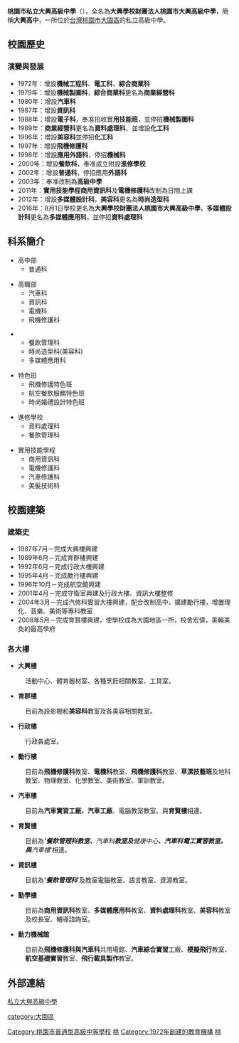 {{unreferenced|time=2018-12-09T17:28:04+00:00}}
{{Infobox School
| name        = 桃園市私立大興高級中學
| other_name  = Taoyuan City Daxing High School
| image       = [[File:桃園縣私立大興高級中學.jpg|200px]]
| motto       = 
| established = 1972年成立大興高級工商<br/>2003年改制大興高級中學
| type        = 私立[[普通型高級中學|普通型高級中學]]附設專業群科
| religion    = 
| affiliation = 
| legal_person = 大興學校財團法人
| district    = 
| grades      = 三年制，共50班。<br>一年級16班<br>二年級17班<br>三年級17班
| chairman_label = 董事長
| chairman    = 張建隆
| principal   = 陳崑玉
| college     = 
| house       = 
| sc          =
| cs          =  
| faculty     = 
| staff       = 
| students    = 1,655（2021年）
| athletics   = 
| conference  = 
| colors      = 
| mascot      = 
| pushpin_map=Taiwan Taoyuan
| magazine    = 週報、校刊
| address     = {{ROC}}[[桃園市|桃園市]][[大園區|大園區]]永興路142號|coordinates={{Coord|25.06209|121.19289|display=title,inline}}
| tel         = 886-03-3862330
| fax         =  
| mail        = 
| website     = https://www.dxhs.tyc.edu.tw/
}}

'''桃園市私立大興高級中學'''（{{lang-en|'''Taoyuan City Daxing High School'''}}），全名為'''大興學校財團法人桃園市大興高級中學'''，簡稱'''大興高中'''，一所位於[[台灣|台灣]][[桃園市|桃園市]][[大園區|大園區]]的私立高級中學。

== 校園歷史 ==
=== 演變與發展 ===
*1972年：增設'''機械工程科'''、'''電工科'''、'''綜合商業科'''
*1979年：增設'''機械製圖科'''，'''綜合商業科'''更名為'''商業經營科'''
*1980年：增設'''汽車科'''
*1987年：增設'''資訊科'''
*1988年：增設'''電子科'''，奉准招收實'''用技能班'''，並停招'''機械製圖科'''
*1989年：'''商業經營科'''更名為'''資料處理科'''，並增設'''化工科'''
*1996年：增設'''美容科'''並停招'''化工科'''
*1997年：增設'''飛機修護科'''
*1998年：增設'''應用外語科'''，停招'''機械科'''
*2000年：增設'''餐飲科'''，奉准成立附設'''進修學校'''
*2002年：增設'''普通科'''，停招應用'''外語科'''
*2003年：奉准改制為'''高級中學'''
*2011年：'''實用技能學程商用資訊科'''及'''電機修護科'''改制為日間上課
*2012年：增設'''多媒體設計科'''，'''美容科'''更名為'''時尚造型科'''
*2016年：8月1日學校更名為'''大興學校財團法人桃園市大興高級中學'''，'''多媒體設計科'''更名為'''多媒體應用科'''，並停招'''資料處理科'''

== 科系簡介 ==
*高中部
**普通科

*高職部
**汽車科
**資訊科
**電機科
**飛機修護科

**餐飲管理科
**時尚造型科(美容科)
**多媒體應用科

*特色班
**飛機修護特色班
**航空餐飲服務特色班
**時尚婚禮設計特色班

*進修學校
**資料處理科
**餐飲管理科

*實用技能學程
**商用資訊科
**電機修護科
**汽車修護科
**美髮技術科

== 校園建築 ==
=== 建築史 ===
*1987年7月－完成大興樓興建                               
*1989年6月－完成育群樓興建
*1992年6月－完成行政大樓興建
*1995年4月－完成勵行樓興建
*1996年10月－完成航空館興建
*2001年4月－完成守衛室興建及行政大樓、資訊大樓整修
*2004年3月－完成汽修科實習大樓興建，配合改制高中，擴建勵行樓，增置理化、音樂、美術等專科教室
*2008年5月－完成育賢樓興建，使學校成為大園地區一所，校舍宏偉，美輪美奐的最高學府

=== 各大樓 ===
*'''大興樓'''
:活動中心、體育器材室、各種烹飪相關教室、工具室。
*'''育群樓'''
:目前為設影棚和'''美容科'''教室及各美容相關教室。
*'''行政樓'''
:行政各處室。
*'''勵行樓'''
:目前為'''飛機修護科'''教室、'''電機科'''教室、'''飛機修護科'''教室、'''草漯技藝班'''及地科教室、物理教室、化學教室、美術教室、軍訓教室。
*'''汽車樓'''
:目前為'''汽車實習工廠、汽車工廠'''、電腦教室教室。與'''育賢樓'''相連。
*'''育賢樓'''
:目前為''''''餐飲管理科''''''教室、'''汽車科'''教室及'''健康中心'''、汽車科電工實習教室。與'''汽車樓'''相連。
*'''資訊樓'''
:目前為''''''餐飲管理科''''''及教室電腦教室、語言教室、資源教室。
*'''勤學樓'''
:目前為'''商用資訊科'''教室、'''多媒體應用科'''教室、'''資料處理科'''教室、'''美容科'''教室及校長室、輔導諮詢室。
*'''動力機械館'''
:目前為'''飛機修護科與汽車科'''共用場館、'''汽車綜合實習'''工廠、'''模擬飛行'''教室、'''航空基礎實習'''教室、'''飛行載具製作'''教室。

== 外部連結 ==
[http://www.dxhs.tyc.edu.tw 私立大興高級中學] {{Wayback|url=http://www.dxhs.tyc.edu.tw/ |date=20180621154302 }}

{{桃園市高級中等學校}}

[[Category:桃園市普通型高級中等學校|Category:桃園市普通型高級中等學校]]
[[Category:臺灣私立普通型高級中等學校|桃]]
[[category:大園區|category:大園區]]
[[Category:1972年創建的教育機構|Category:1972年創建的教育機構]]
[[Category:臺灣原住民實驗教育與重點學校|桃]]